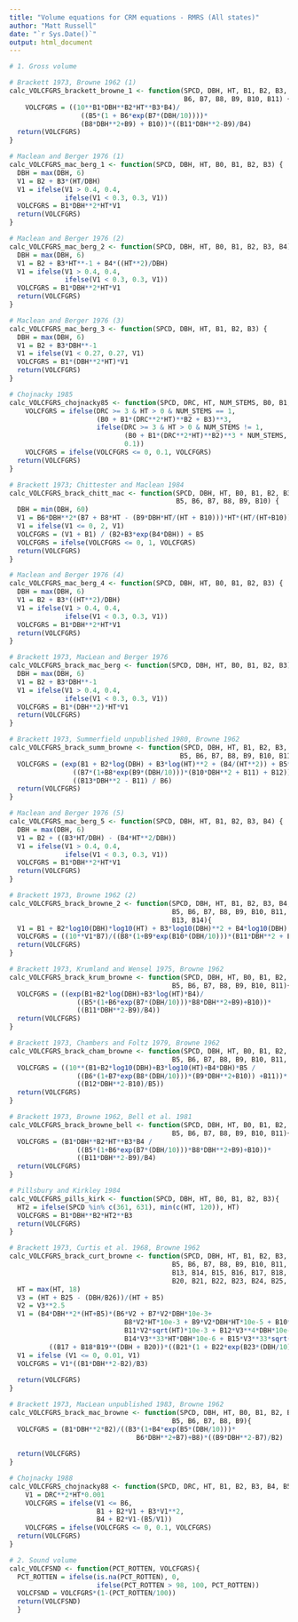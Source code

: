 ```yaml
---
title: "Volume equations for CRM equations - RMRS (All states)"
author: "Matt Russell"
date: "`r Sys.Date()`"
output: html_document
---
```


```r
# 1. Gross volume

# Brackett 1973, Browne 1962 (1)
calc_VOLCFGRS_brackett_browne_1 <- function(SPCD, DBH, HT, B1, B2, B3, B4, B5,
                                            B6, B7, B8, B9, B10, B11) {
    VOLCFGRS = ((10**B1*DBH**B2*HT**B3*B4)/
                  ((B5*(1 + B6*exp(B7*(DBH/10))))*
                  (B8*DBH**2+B9) + B10))*((B11*DBH**2-B9)/B4)
  return(VOLCFGRS)
}

# Maclean and Berger 1976 (1)
calc_VOLCFGRS_mac_berg_1 <- function(SPCD, DBH, HT, B0, B1, B2, B3) {
  DBH = max(DBH, 6)  
  V1 = B2 + B3*(HT/DBH)
  V1 = ifelse(V1 > 0.4, 0.4, 
              ifelse(V1 < 0.3, 0.3, V1))
  VOLCFGRS = B1*DBH**2*HT*V1
  return(VOLCFGRS)
}

# Maclean and Berger 1976 (2)
calc_VOLCFGRS_mac_berg_2 <- function(SPCD, DBH, HT, B0, B1, B2, B3, B4) {
  DBH = max(DBH, 6)  
  V1 = B2 + B3*HT**-1 + B4*((HT**2)/DBH)
  V1 = ifelse(V1 > 0.4, 0.4, 
              ifelse(V1 < 0.3, 0.3, V1))
  VOLCFGRS = B1*DBH**2*HT*V1
  return(VOLCFGRS)
}

# Maclean and Berger 1976 (3)
calc_VOLCFGRS_mac_berg_3 <- function(SPCD, DBH, HT, B1, B2, B3) {
  DBH = max(DBH, 6)  
  V1 = B2 + B3*DBH**-1
  V1 = ifelse(V1 < 0.27, 0.27, V1)
  VOLCFGRS = B1*(DBH**2*HT)*V1
  return(VOLCFGRS)
}

# Chojnacky 1985
calc_VOLCFGRS_chojnacky85 <- function(SPCD, DRC, HT, NUM_STEMS, B0, B1, B2, B3) {
    VOLCFGRS = ifelse(DRC >= 3 & HT > 0 & NUM_STEMS == 1,
                      (B0 + B1*(DRC**2*HT)**B2 + B3)**3,
                      ifelse(DRC >= 3 & HT > 0 & NUM_STEMS != 1,
                             (B0 + B1*(DRC**2*HT)**B2)**3 * NUM_STEMS,
                             0.1))
    VOLCFGRS = ifelse(VOLCFGRS <= 0, 0.1, VOLCFGRS)
  return(VOLCFGRS)
}

# Brackett 1973; Chittester and Maclean 1984
calc_VOLCFGRS_brack_chitt_mac <- function(SPCD, DBH, HT, B0, B1, B2, B3, B4, 
                                          B5, B6, B7, B8, B9, B10) {
  DBH = min(DBH, 60)  
  V1 = B6*DBH**2*(B7 + B8*HT - (B9*DBH*HT/(HT + B10)))*HT*(HT/(HT+B10))**2
  V1 = ifelse(V1 <= 0, 2, V1)
  VOLCFGRS = (V1 + B1) / (B2+B3*exp(B4*DBH)) + B5
  VOLCFGRS = ifelse(VOLCFGRS <= 0, 1, VOLCFGRS)
  return(VOLCFGRS)
}

# Maclean and Berger 1976 (4)
calc_VOLCFGRS_mac_berg_4 <- function(SPCD, DBH, HT, B0, B1, B2, B3) {
  DBH = max(DBH, 6)  
  V1 = B2 + B3*((HT**2)/DBH)
  V1 = ifelse(V1 > 0.4, 0.4, 
              ifelse(V1 < 0.3, 0.3, V1))
  VOLCFGRS = B1*DBH**2*HT*V1
  return(VOLCFGRS)
}

# Brackett 1973, MacLean and Berger 1976
calc_VOLCFGRS_brack_mac_berg <- function(SPCD, DBH, HT, B0, B1, B2, B3) {
  DBH = max(DBH, 6)  
  V1 = B2 + B3*DBH**-1
  V1 = ifelse(V1 > 0.4, 0.4, 
              ifelse(V1 < 0.3, 0.3, V1))
  VOLCFGRS = B1*(DBH**2)*HT*V1
  return(VOLCFGRS)
}

# Brackett 1973, Summerfield unpublished 1980, Browne 1962
calc_VOLCFGRS_brack_summ_browne <- function(SPCD, DBH, HT, B1, B2, B3, B4, 
                                           B5, B6, B7, B8, B9, B10, B11, B12, B13) {
  VOLCFGRS = (exp(B1 + B2*log(DBH) + B3*log(HT)**2 + (B4/(HT**2)) + B5*log(HT))*B6) / 
                ((B7*(1+B8*exp(B9*(DBH/10)))*(B10*DBH**2 + B11) + B12)) * 
                ((B13*DBH**2 - B11) / B6)
  return(VOLCFGRS)
}

# Maclean and Berger 1976 (5)
calc_VOLCFGRS_mac_berg_5 <- function(SPCD, DBH, HT, B1, B2, B3, B4) {
  DBH = max(DBH, 6)  
  V1 = B2 + ((B3*HT/DBH) - (B4*HT**2/DBH))
  V1 = ifelse(V1 > 0.4, 0.4, 
              ifelse(V1 < 0.3, 0.3, V1))
  VOLCFGRS = B1*DBH**2*HT*V1
  return(VOLCFGRS)
}

# Brackett 1973, Browne 1962 (2)
calc_VOLCFGRS_brack_browne_2 <- function(SPCD, DBH, HT, B1, B2, B3, B4,
                                         B5, B6, B7, B8, B9, B10, B11, B12,
                                         B13, B14){
  V1 = B1 + B2*log10(DBH)*log10(HT) + B3*log10(DBH)**2 + B4*log10(DBH) + B5*log10(HT) + B6*log10(HT)**2
  VOLCFGRS = ((10**V1*B7)/((B8*(1+B9*exp(B10*(DBH/10)))*(B11*DBH**2 + B12))) + B13) * ((B14*DBH**2 - B12)/B7)
  return(VOLCFGRS)
}

# Brackett 1973, Krumland and Wensel 1975, Browne 1962
calc_VOLCFGRS_brack_krum_browne <- function(SPCD, DBH, HT, B0, B1, B2, B3, B4,
                                         B5, B6, B7, B8, B9, B10, B11){
  VOLCFGRS = ((exp(B1+B2*log(DBH)+B3*log(HT)*B4)/
                 ((B5*(1+B6*exp(B7*(DBH/10)))*B8*DBH**2+B9)+B10))*
                 ((B11*DBH**2-B9)/B4))
  return(VOLCFGRS)
}

# Brackett 1973, Chambers and Foltz 1979, Browne 1962
calc_VOLCFGRS_brack_cham_browne <- function(SPCD, DBH, HT, B0, B1, B2, B3, B4,
                                         B5, B6, B7, B8, B9, B10, B11, B12){
  VOLCFGRS = ((10**(B1+B2*log10(DBH)+B3*log10(HT)+B4*DBH)*B5 /
                 ((B6*(1+B7*exp(B8*(DBH/10)))*(B9*DBH**2+B10)) +B11))*
                 ((B12*DBH**2-B10)/B5))
  return(VOLCFGRS)
}

# Brackett 1973, Browne 1962, Bell et al. 1981
calc_VOLCFGRS_brack_browne_bell <- function(SPCD, DBH, HT, B0, B1, B2, B3, B4,
                                         B5, B6, B7, B8, B9, B10, B11){
  VOLCFGRS = (B1*DBH**B2*HT**B3*B4 /
                 ((B5*(1+B6*exp(B7*(DBH/10)))*B8*DBH**2+B9)+B10))*
                 ((B11*DBH**2-B9)/B4)
  return(VOLCFGRS)
}

# Pillsbury and Kirkley 1984
calc_VOLCFGRS_pills_kirk <- function(SPCD, DBH, HT, B0, B1, B2, B3){
  HT2 = ifelse(SPCD %in% c(361, 631), min(c(HT, 120)), HT)
  VOLCFGRS = B1*DBH**B2*HT2**B3
  return(VOLCFGRS)
}

# Brackett 1973, Curtis et al. 1968, Browne 1962
calc_VOLCFGRS_brack_curt_browne <- function(SPCD, DBH, HT, B1, B2, B3, B4,
                                         B5, B6, B7, B8, B9, B10, B11, B12,
                                         B13, B14, B15, B16, B17, B18, B19,
                                         B20, B21, B22, B23, B24, B25, B26){
  HT = max(HT, 18)
  V3 = (HT + B25 - (DBH/B26))/(HT + B5)
  V2 = V3**2.5
  V1 = (B4*DBH**2*(HT+B5)*(B6*V2 + B7*V2*DBH*10e-3+
                             B8*V2*HT*10e-3 + B9*V2*DBH*HT*10e-5 + B10*V2*HT**2*10e-6 +
                             B11*V2*sqrt(HT)*10e-3 + B12*V3**4*DBH*10e-3 + B13*V3**4*HT*10e-3 +
                             B14*V3**33*HT*DBH*10e-6 + B15*V3**33*sqrt(HT)*10e-4 + B16*V3**41*HT**2*10e-7)*B3)/
          ((B17 + B18*B19**(DBH + B20))*((B21*(1 + B22*exp(B23*(DBH/10))*(B1*DBH**2 + B2) + B24))))
  V1 = ifelse (V1 <= 0, 0.01, V1)
  VOLCFGRS = V1*((B1*DBH**2-B2)/B3)
  
  return(VOLCFGRS)
}

# Brackett 1973, MacLean unpublished 1983, Browne 1962
calc_VOLCFGRS_brack_mac_browne <- function(SPCD, DBH, HT, B0, B1, B2, B3, B4,
                                         B5, B6, B7, B8, B9){
  VOLCFGRS = (B1*DBH**2*B2)/((B3*(1+B4*exp(B5*(DBH/10)))*
                                B6*DBH**2+B7)+B8)*((B9*DBH**2-B7)/B2)
  
  return(VOLCFGRS)
}

# Chojnacky 1988
calc_VOLCFGRS_chojnacky88 <- function(SPCD, DRC, HT, B1, B2, B3, B4, B5, B6) {
    V1 = DRC**2*HT*0.001
    VOLCFGRS = ifelse(V1 <= B6,
                      B1 + B2*V1 + B3*V1**2,
                      B4 + B2*V1-(B5/V1))
    VOLCFGRS = ifelse(VOLCFGRS <= 0, 0.1, VOLCFGRS)
  return(VOLCFGRS)
}


```

```r
# 2. Sound volume
calc_VOLCFSND <- function(PCT_ROTTEN, VOLCFGRS){
  PCT_ROTTEN = ifelse(is.na(PCT_ROTTEN), 0, 
                      ifelse(PCT_ROTTEN > 98, 100, PCT_ROTTEN))
  VOLCFSND = VOLCFGRS*(1-(PCT_ROTTEN/100))
  return(VOLCFSND)
  } 
```
